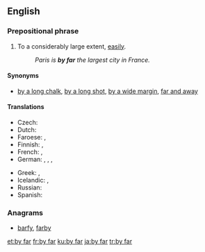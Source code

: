 ==English==

===Prepositional phrase===
{{en-prep phrase|[[by]] [[far]]|-}}

# {{label|en|idiomatic}} To a considerably large extent, [[easily]].
#: ''Paris is '''by far''' the largest city in France.''

====Synonyms====
* [[by a long chalk]], [[by a long shot]], [[by a wide margin]], [[far and away]]

====Translations====
{{trans-top|to a large extent}}
* Czech: {{t|cs|zdaleka}}
* Dutch: {{t+|nl|verreweg}}
* Faroese: {{t|fo|nógv}}, {{t|fo|so nógv}}
* Finnish: {{t|fi|ylivoimaisesti}}, {{t+|fi|selvästi}}
* French: {{t+|fr|de loin}}, {{t+|fr|loin s’en faut}}
* German: {{t|de|mit Abstand}}, {{t|de|bei weitem}}, {{t|de|bei Weitem}}, {{t+|de|weitaus}}
{{trans-mid}}
* Greek: {{t|el|κατά πολύ}}, {{t+|el|μακράν|sc=Grek}}
* Icelandic: {{t|is|lang-}}, {{t|is|langsamlega}}
* Russian: {{t+|ru|несомне́нно}}
* Spanish: {{t|es|de lejos}}
{{trans-bottom}}

===Anagrams===
* [[barfy#English|barfy]], [[farby#English|farby]]

[[et:by far]]
[[fr:by far]]
[[ku:by far]]
[[ja:by far]]
[[tr:by far]]